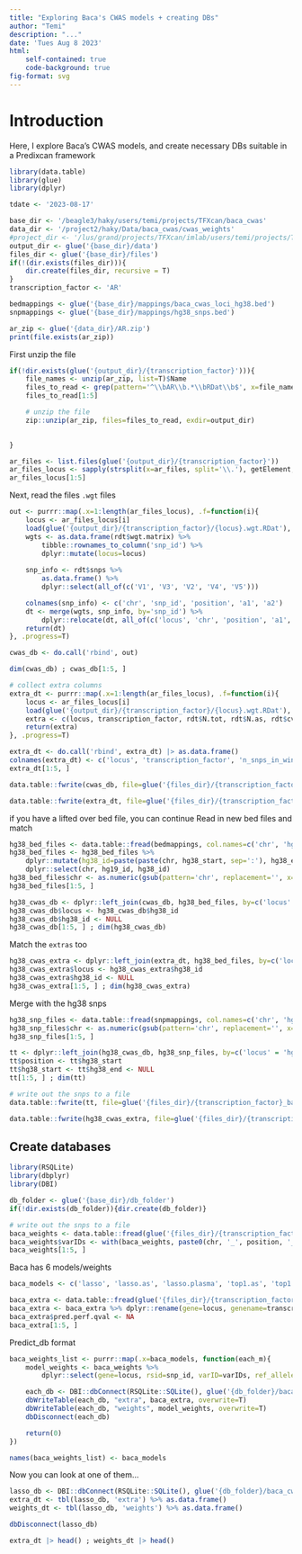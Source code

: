 ```yaml
---
title: "Exploring Baca's CWAS models + creating DBs"
author: "Temi"
description: "..."
date: 'Tues Aug 8 2023'
html:
    self-contained: true
    code-background: true
fig-format: svg
---
```


# Introduction

Here, I explore Baca's CWAS models, and create necessary DBs suitable in a Predixcan framework

```r
library(data.table)
library(glue)
library(dplyr)
```

```r
tdate <- '2023-08-17'

base_dir <- '/beagle3/haky/users/temi/projects/TFXcan/baca_cwas'
data_dir <- '/project2/haky/Data/baca_cwas/cwas_weights'
#project_dir <- '/lus/grand/projects/TFXcan/imlab/users/temi/projects/TFXcan/baca_cwas'
output_dir <- glue('{base_dir}/data')
files_dir <- glue('{base_dir}/files')
if(!(dir.exists(files_dir))){
    dir.create(files_dir, recursive = T)
}
transcription_factor <- 'AR'

bedmappings <- glue('{base_dir}/mappings/baca_cwas_loci_hg38.bed')
snpmappings <- glue('{base_dir}/mappings/hg38_snps.bed')
```


```r
ar_zip <- glue('{data_dir}/AR.zip')
print(file.exists(ar_zip))
```

First unzip the file
```r

if(!dir.exists(glue('{output_dir}/{transcription_factor}'))){
    file_names <- unzip(ar_zip, list=T)$Name
    files_to_read <- grep(pattern='^\\bAR\\b.*\\bRDat\\b$', x=file_names, value=T)
    files_to_read[1:5]

    # unzip the file
    zip::unzip(ar_zip, files=files_to_read, exdir=output_dir)
    

} 

ar_files <- list.files(glue('{output_dir}/{transcription_factor}'))
ar_files_locus <- sapply(strsplit(x=ar_files, split='\\.'), getElement, 1)
ar_files_locus[1:5]

```

Next, read the files `.wgt` files
```r
out <- purrr::map(.x=1:length(ar_files_locus), .f=function(i){
    locus <- ar_files_locus[i]
    load(glue('{output_dir}/{transcription_factor}/{locus}.wgt.RDat'), rdt <- new.env())
    wgts <- as.data.frame(rdt$wgt.matrix) %>% 
        tibble::rownames_to_column('snp_id') %>% 
        dplyr::mutate(locus=locus)
    
    snp_info <- rdt$snps %>% 
        as.data.frame() %>% 
        dplyr::select(all_of(c('V1', 'V3', 'V2', 'V4', 'V5'))) 

    colnames(snp_info) <- c('chr', 'snp_id', 'position', 'a1', 'a2')
    dt <- merge(wgts, snp_info, by='snp_id') %>%
        dplyr::relocate(dt, all_of(c('locus', 'chr', 'position', 'a1', 'a2')), .after=snp_id)
    return(dt)
}, .progress=T)

cwas_db <- do.call('rbind', out)

dim(cwas_db) ; cwas_db[1:5, ]
```

```r
# collect extra columns
extra_dt <- purrr::map(.x=1:length(ar_files_locus), .f=function(i){
    locus <- ar_files_locus[i]
    load(glue('{output_dir}/{transcription_factor}/{locus}.wgt.RDat'), rdt <- new.env())
    extra <- c(locus, transcription_factor, rdt$N.tot, rdt$N.as, rdt$cv.performance[c('rsq', 'pval'), c('lasso')] |> unname()) |> as.data.frame() |> t() |> unname()
    return(extra)
}, .progress=T)

extra_dt <- do.call('rbind', extra_dt) |> as.data.frame()
colnames(extra_dt) <- c('locus', 'transcription_factor', 'n_snps_in_window', "n.snps.in.model", "pred.perf.R2", "pred.perf.pval")
extra_dt[1:5, ]
```

```r
data.table::fwrite(cwas_db, file=glue('{files_dir}/{transcription_factor}_baca_cwas_weights_{tdate}.txt.gz'), row.names=F, quote=F, compress='gzip', sep='\t')

data.table::fwrite(extra_dt, file=glue('{files_dir}/{transcription_factor}_baca_cwas_extras_{tdate}.txt.gz'), row.names=F, quote=F, compress='gzip', sep='\t')
```

if you have a lifted over bed file, you can continue
Read in new bed files and match 
```r
hg38_bed_files <- data.table::fread(bedmappings, col.names=c('chr', 'hg38_start', 'hg38_end', 'hg19_id'))
hg38_bed_files <- hg38_bed_files %>% 
    dplyr::mutate(hg38_id=paste(paste(chr, hg38_start, sep=':'), hg38_end, sep='-')) %>%
    dplyr::select(chr, hg19_id, hg38_id)
hg38_bed_files$chr <- as.numeric(gsub(pattern='chr', replacement='', x=hg38_bed_files$chr))
hg38_bed_files[1:5, ]
```

```r
hg38_cwas_db <- dplyr::left_join(cwas_db, hg38_bed_files, by=c('locus' = 'hg19_id', 'chr'='chr'))
hg38_cwas_db$locus <- hg38_cwas_db$hg38_id
hg38_cwas_db$hg38_id <- NULL
hg38_cwas_db[1:5, ] ; dim(hg38_cwas_db)
```

Match the `extras` too

```r
hg38_cwas_extra <- dplyr::left_join(extra_dt, hg38_bed_files, by=c('locus' = 'hg19_id'))
hg38_cwas_extra$locus <- hg38_cwas_extra$hg38_id
hg38_cwas_extra$hg38_id <- NULL
hg38_cwas_extra[1:5, ] ; dim(hg38_cwas_extra)
```

Merge with the hg38 snps
```r
hg38_snp_files <- data.table::fread(snpmappings, col.names=c('chr', 'hg38_start', 'hg38_end', 'snp_id', 'hg38_locus'))
hg38_snp_files$chr <- as.numeric(gsub(pattern='chr', replacement='', x=hg38_snp_files$chr))
hg38_snp_files[1:5, ]
```

```r
tt <- dplyr::left_join(hg38_cwas_db, hg38_snp_files, by=c('locus' = 'hg38_locus', 'snp_id'='snp_id', 'chr' = 'chr'))
tt$position <- tt$hg38_start
tt$hg38_start <- tt$hg38_end <- NULL
tt[1:5, ] ; dim(tt)
```

```r
# write out the snps to a file
data.table::fwrite(tt, file=glue('{files_dir}/{transcription_factor}_baca_cwas_weights_hg38_{tdate}.txt.gz'), col.names=T, row.names=F, quote=F, compress='gzip',sep = '\t')

data.table::fwrite(hg38_cwas_extra, file=glue('{files_dir}/{transcription_factor}_baca_cwas_extra_hg38_{tdate}.txt.gz'), col.names=T, row.names=F, quote=F, compress='gzip',sep = '\t')
```


## Create databases

```r
library(RSQLite)
library(dbplyr)
library(DBI)
```

```r
db_folder <- glue('{base_dir}/db_folder')
if(!dir.exists(db_folder)){dir.create(db_folder)}
```

```r
# write out the snps to a file
baca_weights <- data.table::fread(glue('{files_dir}/{transcription_factor}_baca_cwas_weights_hg38_{tdate}.txt.gz'))
baca_weights$varIDs <- with(baca_weights, paste0(chr, '_', position, '_', a1, '_', a2, '_', 'b38', sep=''))
baca_weights[1:5, ]
```

Baca has 6 models/weights

```r
baca_models <- c('lasso', 'lasso.as', 'lasso.plasma', 'top1.as', 'top1.qtl', 'top1')
```

```r
baca_extra <- data.table::fread(glue('{files_dir}/{transcription_factor}_baca_cwas_extra_hg38_{tdate}.txt.gz'))
baca_extra <- baca_extra %>% dplyr::rename(gene=locus, genename=transcription_factor)
baca_extra$pred.perf.qval <- NA
baca_extra[1:5, ]
```

Predict_db format

```r
baca_weights_list <- purrr::map(.x=baca_models, function(each_m){
    model_weights <- baca_weights %>% 
        dplyr::select(gene=locus, rsid=snp_id, varID=varIDs, ref_allele=a1, eff_allele=a2, weight=as.symbol(each_m)) %>% as.data.frame()

    each_db <- DBI::dbConnect(RSQLite::SQLite(), glue('{db_folder}/baca_cwas_{each_m}.db'))
    dbWriteTable(each_db, "extra", baca_extra, overwrite=T)
    dbWriteTable(each_db, "weights", model_weights, overwrite=T)
    dbDisconnect(each_db)

    return(0)
})

names(baca_weights_list) <- baca_models
```


Now you can look at one of them...
```r
lasso_db <- DBI::dbConnect(RSQLite::SQLite(), glue('{db_folder}/baca_cwas_lasso.db'))
extra_dt <- tbl(lasso_db, 'extra') %>% as.data.frame()
weights_dt <- tbl(lasso_db, 'weights') %>% as.data.frame()

dbDisconnect(lasso_db)
```

```r
extra_dt |> head() ; weights_dt |> head()
```